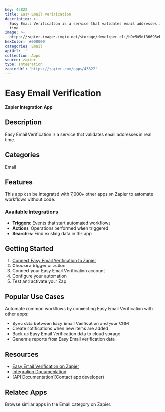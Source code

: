 ```yaml
---
key: 43822
title: Easy Email Verification
description: >-
  Easy Email Verification is a service that validates email addresses in real
  time.
image: >-
  https://zapier-images.imgix.net/storage/developer_cli/b9e505df36693eba6d72596f96435af5.png?auto=format%2Ccompress&ixlib=python-3.0.0&q=50
hexColor: '#000000'
categories: Email
apiUrl: ''
collection: Apps
source: zapier
type: Integration
zapierUrl: 'https://zapier.com/apps/43822'
---
```

# Easy Email Verification

**Zapier Integration App**

## Description

Easy Email Verification is a service that validates email addresses in real time.

## Categories

Email

## Features

This app can be integrated with 7,000+ other apps on Zapier to automate workflows without code.

### Available Integrations

- **Triggers**: Events that start automated workflows
- **Actions**: Operations performed when triggered
- **Searches**: Find existing data in the app

## Getting Started

1. [Connect Easy Email Verification to Zapier](https://zapier.com/apps/43822)
2. Choose a trigger or action
3. Connect your Easy Email Verification account
4. Configure your automation
5. Test and activate your Zap

## Popular Use Cases

Automate common workflows by connecting Easy Email Verification with other apps:

- Sync data between Easy Email Verification and your CRM
- Create notifications when new items are added
- Back up Easy Email Verification data to cloud storage
- Generate reports from Easy Email Verification data

## Resources

- [Easy Email Verification on Zapier](https://zapier.com/apps/43822)
- [Integration Documentation](https://zapier.com/apps/43822/integrations)
- [API Documentation](Contact app developer)

## Related Apps

Browse similar apps in the Email category on Zapier.
